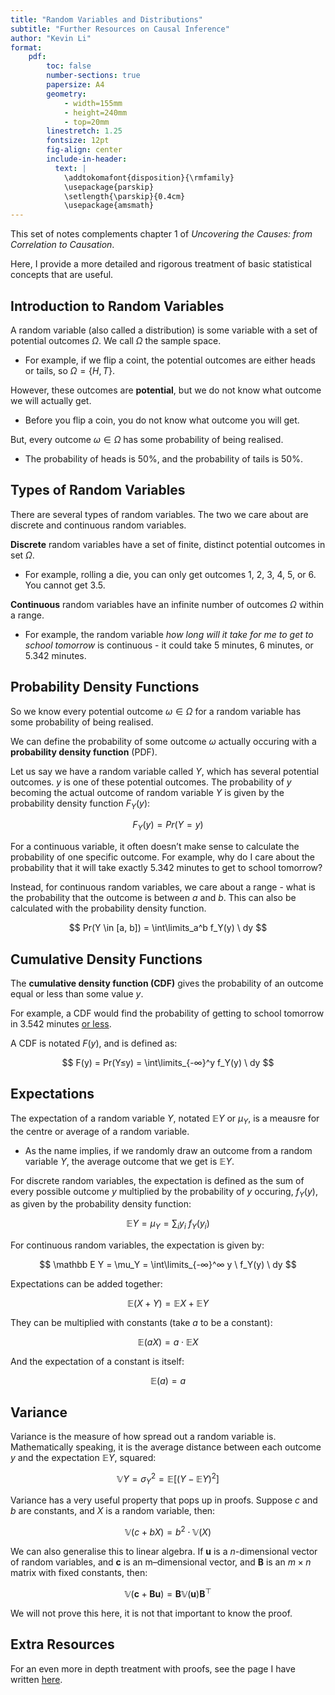 ```yaml
---
title: "Random Variables and Distributions"
subtitle: "Further Resources on Causal Inference"
author: "Kevin Li"
format:
    pdf:
        toc: false
        number-sections: true
        papersize: A4
        geometry:
            - width=155mm
            - height=240mm
            - top=20mm
        linestretch: 1.25
        fontsize: 12pt
        fig-align: center
        include-in-header:
          text: |
            \addtokomafont{disposition}{\rmfamily}
            \usepackage{parskip}
            \setlength{\parskip}{0.4cm}
            \usepackage{amsmath}
---
```


This set of notes complements chapter 1 of *Uncovering the Causes: from Correlation to Causation*.

Here, I provide a more detailed and rigorous treatment of basic statistical concepts that are useful.

## Introduction to Random Variables

A random variable (also called a distribution) is some variable with a set of potential outcomes $\Omega$. We call $\Omega$ the sample space.

-   For example, if we flip a coint, the potential outcomes are either heads or tails, so $\Omega = \{H, T\}$.

However, these outcomes are **potential**, but we do not know what outcome we will actually get.

-   Before you flip a coin, you do not know what outcome you will get.

But, every outcome $\omega \in \Omega$ has some probability of being realised.

-   The probability of heads is 50%, and the probability of tails is 50%.

## Types of Random Variables

There are several types of random variables. The two we care about are discrete and continuous random variables.

**Discrete** random variables have a set of finite, distinct potential outcomes in set $\Omega$.

-   For example, rolling a die, you can only get outcomes 1, 2, 3, 4, 5, or 6. You cannot get 3.5.

**Continuous** random variables have an infinite number of outcomes $\Omega$ within a range.

-   For example, the random variable *how long will it take for me to get to school tomorrow* is continuous - it could take 5 minutes, 6 minutes, or 5.342 minutes.

## Probability Density Functions

So we know every potential outcome $\omega \in \Omega$ for a random variable has some probability of being realised.

We can define the probability of some outcome $\omega$ actually occuring with a **probability density function** (PDF).

Let us say we have a random variable called $Y$, which has several potential outcomes. $y$ is one of these potential outcomes. The probability of $y$ becoming the actual outcome of random variable $Y$ is given by the probability density function $F_Y(y)$:

$$
F_Y(y) = Pr(Y = y)
$$

For a continuous variable, it often doesn't make sense to calculate the probability of one specific outcome. For example, why do I care about the probability that it will take exactly 5.342 minutes to get to school tomorrow?

Instead, for continuous random variables, we care about a range - what is the probability that the outcome is between $a$ and $b$. This can also be calculated with the probability density function.

$$
Pr(Y \in [a, b]) = \int\limits_a^b f_Y(y) \ dy
$$

## Cumulative Density Functions

The **cumulative density function (CDF)** gives the probability of an outcome equal or less than some value $y$.

For example, a CDF would find the probability of getting to school tomorrow in 3.542 minutes [or less]{.underline}.

A CDF is notated $F(y)$, and is defined as:

$$
F(y) = Pr(Y≤y) = \int\limits_{-∞}^y f_Y(y) \ dy
$$

## Expectations

The expectation of a random variable $Y$, notated $\mathbb E Y$ or $\mu_Y$, is a meausre for the centre or average of a random variable.

-   As the name implies, if we randomly draw an outcome from a random variable $Y$, the average outcome that we get is $\mathbb E Y$.

For discrete random variables, the expectation is defined as the sum of every possible outcome $y$ multiplied by the probability of $y$ occuring, $f_Y(y)$, as given by the probability density function:

$$
\mathbb E Y = \mu_Y =  \sum_i y_i \ f_Y(y_i)
$$

For continuous random variables, the expectation is given by:

$$
\mathbb E Y = \mu_Y = \int\limits_{-∞}^∞ y \ f_Y(y) \ dy
$$

Expectations can be added together:

$$
\mathbb E (X + Y) = \mathbb EX + \mathbb E Y
$$

They can be multiplied with constants (take $a$ to be a constant):

$$
\mathbb E(a X) = a \cdot \mathbb EX
$$

And the expectation of a constant is itself:

$$
\mathbb E(a) = a
$$

## Variance

Variance is the measure of how spread out a random variable is. Mathematically speaking, it is the average distance between each outcome $y$ and the expectation $\mathbb E Y$, squared:

$$
\mathbb V Y = \sigma^2_Y = \mathbb E[(Y - \mathbb E Y)^2]
$$

Variance has a very useful property that pops up in proofs. Suppose $c$ and $b$ are constants, and $X$ is a random variable, then:

$$
\mathbb V(c + bX) = b^2 \cdot \mathbb V(X)
$$

We can also generalise this to linear algebra. If $\mathbf u$ is a $n$-dimensional vector of random variables, and $\mathbf c$ is an m–dimensional vector, and $\mathbf B$ is an $m \times n$ matrix with fixed constants, then:

$$
\mathbb V(\mathbf c + \mathbf{Bu}) = \mathbf B \mathbb V (\mathbf u)  \mathbf B^\top
$$

We will not prove this here, it is not that important to know the proof.

## Extra Resources

For an even more in depth treatment with proofs, see the page I have written [here](https://politicalscience.github.io/random.html).
